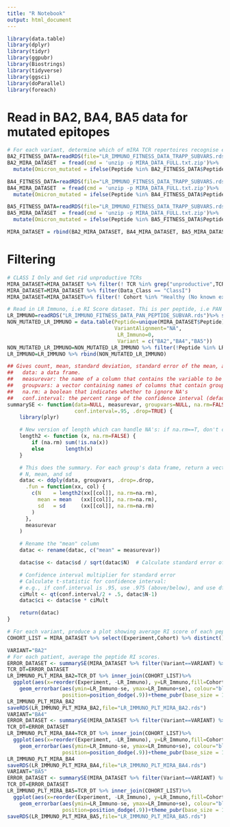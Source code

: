 ```yaml
---
title: "R Notebook"
output: html_document
---
```




```r
library(data.table)
library(dplyr)
library(tidyr)
library(ggpubr)
library(Biostrings)
library(tidyverse)
library(ggsci)
library(doParallel)
library(foreach)


```

# Read in BA2, BA4, BA5 data for mutated epitopes

```r
# For each variant, determine which of mIRA TCR repertoires recognise epitopes mutated in this variant
BA2_FITNESS_DATA=readRDS(file="LR_IMMUNO_FITNESS_DATA_TRAPP_SUBVARS.rds") %>% filter(Variant=="BA2")
BA2_MIRA_DATASET  = fread(cmd = 'unzip -p MIRA_DATA_FULL.txt.zip')%>%
  mutate(Omicron_mutated = ifelse(Peptide %in% BA2_FITNESS_DATA$Peptide, "OMICRON_MUTATED","WT"))%>% mutate(Variant="BA2")

BA4_FITNESS_DATA=readRDS(file="LR_IMMUNO_FITNESS_DATA_TRAPP_SUBVARS.rds") %>% filter(Variant=="BA4")
BA4_MIRA_DATASET  = fread(cmd = 'unzip -p MIRA_DATA_FULL.txt.zip')%>%
  mutate(Omicron_mutated = ifelse(Peptide %in% BA4_FITNESS_DATA$Peptide, "OMICRON_MUTATED","WT"))%>% mutate(Variant="BA4")

BA5_FITNESS_DATA=readRDS(file="LR_IMMUNO_FITNESS_DATA_TRAPP_SUBVARS.rds") %>% filter(Variant=="BA5")
BA5_MIRA_DATASET  = fread(cmd = 'unzip -p MIRA_DATA_FULL.txt.zip')%>%
  mutate(Omicron_mutated = ifelse(Peptide %in% BA5_FITNESS_DATA$Peptide, "OMICRON_MUTATED","WT"))%>% mutate(Variant="BA5")

MIRA_DATASET = rbind(BA2_MIRA_DATASET, BA4_MIRA_DATASET, BA5_MIRA_DATASET)

```



# Filtering

```r
# CLASS I Only and Get rid unproductive TCRs
MIRA_DATASET=MIRA_DATASET %>% filter(! TCR %in% grep("unproductive",TCR, value = TRUE))
MIRA_DATASET=MIRA_DATASET %>% filter(Data_Class == "ClassI")
MIRA_DATASET=MIRA_DATASET%>% filter(! Cohort %in% "Healthy (No known exposure)")

```


```r
# Read in LR Immuno, i.e RI Score dataset. Thi is per peptide, i.e PAN HLA.
LR_IMMUNO=readRDS("LR_IMMUNO_FITNESS_DATA_PAN_PEPTIDE_SUBVAR.rds")%>% select(Peptide,VariantAlignment,LR_Immuno,Variant)
NON_MUTATED_LR_IMMUNO = data.table(Peptide=unique(MIRA_DATASET$Peptide),
                                   VariantAlignment="NA",
                                    LR_Immuno=0,
                                    Variant = c("BA2","BA4","BA5"))
NON_MUTATED_LR_IMMUNO=NON_MUTATED_LR_IMMUNO %>% filter(!Peptide %in% LR_IMMUNO$Peptide)
LR_IMMUNO=LR_IMMUNO %>% rbind(NON_MUTATED_LR_IMMUNO)
```

```r
## Gives count, mean, standard deviation, standard error of the mean, and confidence interval (default 95%).
##   data: a data frame.
##   measurevar: the name of a column that contains the variable to be summariezed
##   groupvars: a vector containing names of columns that contain grouping variables
##   na.rm: a boolean that indicates whether to ignore NA's
##   conf.interval: the percent range of the confidence interval (default is 95%)
summarySE <- function(data=NULL, measurevar, groupvars=NULL, na.rm=FALSE,
                      conf.interval=.95, .drop=TRUE) {
    library(plyr)

    # New version of length which can handle NA's: if na.rm==T, don't count them
    length2 <- function (x, na.rm=FALSE) {
        if (na.rm) sum(!is.na(x))
        else       length(x)
    }

    # This does the summary. For each group's data frame, return a vector with
    # N, mean, and sd
    datac <- ddply(data, groupvars, .drop=.drop,
      .fun = function(xx, col) {
        c(N    = length2(xx[[col]], na.rm=na.rm),
          mean = mean   (xx[[col]], na.rm=na.rm),
          sd   = sd     (xx[[col]], na.rm=na.rm)
        )
      },
      measurevar
    )

    # Rename the "mean" column
    datac <- rename(datac, c("mean" = measurevar))

    datac$se <- datac$sd / sqrt(datac$N)  # Calculate standard error of the mean

    # Confidence interval multiplier for standard error
    # Calculate t-statistic for confidence interval:
    # e.g., if conf.interval is .95, use .975 (above/below), and use df=N-1
    ciMult <- qt(conf.interval/2 + .5, datac$N-1)
    datac$ci <- datac$se * ciMult

    return(datac)
}
```

```r
# For each variant, produce a plot showing average RI score of each peptide in its TCR repertoire.
COHORT_LIST = MIRA_DATASET %>% select(Experiment,Cohort) %>% distinct()

VARIANT="BA2"
# For each patient, average the peptide RI scores.
ERROR_DATASET <- summarySE(MIRA_DATASET %>% filter(Variant==VARIANT) %>% inner_join(LR_IMMUNO), measurevar="LR_Immuno", groupvars=c("Experiment"))
TCR_DT=ERROR_DATASET
LR_IMMUNO_PLT_MIRA_BA2=TCR_DT %>% inner_join(COHORT_LIST)%>%
  ggplot(aes(x=reorder(Experiment, -LR_Immuno), y=LR_Immuno,fill=Cohort))+geom_bar(stat = "identity")+
    geom_errorbar(aes(ymin=LR_Immuno-se, ymax=LR_Immuno+se), colour="black", width=.5,                    # Width of the error bars
                  position=position_dodge(.9))+theme_pubr(base_size = 16)+rotate_x_text()+xlab("Subject ID")+ggtitle(VARIANT)
LR_IMMUNO_PLT_MIRA_BA2
saveRDS(LR_IMMUNO_PLT_MIRA_BA2,file="LR_IMMUNO_PLT_MIRA_BA2.rds")
VARIANT="BA4"
ERROR_DATASET <- summarySE(MIRA_DATASET %>% filter(Variant==VARIANT) %>% inner_join(LR_IMMUNO), measurevar="LR_Immuno", groupvars=c("Experiment"))
TCR_DT=ERROR_DATASET
LR_IMMUNO_PLT_MIRA_BA4=TCR_DT %>% inner_join(COHORT_LIST)%>%
  ggplot(aes(x=reorder(Experiment, -LR_Immuno), y=LR_Immuno,fill=Cohort))+geom_bar(stat = "identity")+
    geom_errorbar(aes(ymin=LR_Immuno-se, ymax=LR_Immuno+se), colour="black", width=.5,                    # Width of the error bars
                  position=position_dodge(.9))+theme_pubr(base_size = 16)+rotate_x_text()+xlab("Subject ID")+ggtitle(VARIANT)
LR_IMMUNO_PLT_MIRA_BA4
saveRDS(LR_IMMUNO_PLT_MIRA_BA4,file="LR_IMMUNO_PLT_MIRA_BA4.rds")
VARIANT="BA5"
ERROR_DATASET <- summarySE(MIRA_DATASET %>% filter(Variant==VARIANT) %>% inner_join(LR_IMMUNO), measurevar="LR_Immuno", groupvars=c("Experiment"))
TCR_DT=ERROR_DATASET
LR_IMMUNO_PLT_MIRA_BA5=TCR_DT %>% inner_join(COHORT_LIST)%>%
  ggplot(aes(x=reorder(Experiment, -LR_Immuno), y=LR_Immuno,fill=Cohort))+geom_bar(stat = "identity")+
    geom_errorbar(aes(ymin=LR_Immuno-se, ymax=LR_Immuno+se), colour="black", width=.5,                    # Width of the error bars
                  position=position_dodge(.9))+theme_pubr(base_size = 16)+rotate_x_text()+xlab("Subject ID")+ggtitle(VARIANT)
saveRDS(LR_IMMUNO_PLT_MIRA_BA5,file="LR_IMMUNO_PLT_MIRA_BA5.rds")
```


